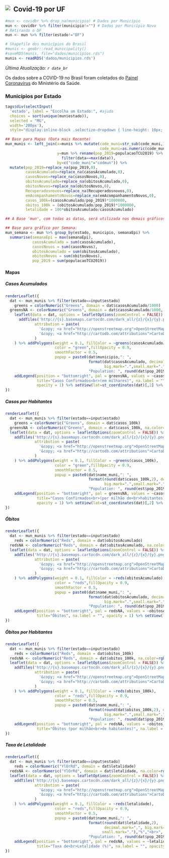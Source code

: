 ## <img src="imagens/mg2.png" style="float: left; margin-right: 10px;" />Covid-19 por UF

```r
#mun <- covidbr %>% drop_na(municipio) # Dados por Município
mun <- covidbr %>% filter(municipio!="") # Dados por Município Novo
# Retirando o DF
mun <- mun %>% filter(estado!="DF")

# Shapefile dos municípios do Brasil
#munis <- geobr::read_municipality()
#saveRDS(munis, file="dados/municipios.rds")
munis <- readRDS('dados/municipios.rds')
```

*Última Atualização: `r date_br`*

Os dados sobre a COVID-19 no Brasil foram coletados do <a href='https://covid.saude.gov.br'>Painel Coronavírus</a> do Ministério da Saúde.

### **Municípios por Estado**

```r
tags$div(selectInput(
  'estado', label = "Escolha um Estado:", #ajuda
  choices = sort(unique(mun$estado)), 
  selected = "MG", 
  width='200px'), 
  style="display:inline-block .selectize-dropdown { line-height: 10px; }")
```


```r
## Base para Mapas (Data mais Recente)
mun_munis <- left_join(x=munis %>% mutate(code_muni=str_sub(code_muni,1,6),
                                          code_muni=as.numeric(code_muni)), 
                       y=mun %>% rename(pop_2019=populacaoTCU2019) %>% 
                         filter(data==max(data)), 
                       by=c("code_muni"="codmun")) %>% 
  mutate(pop_2019=replace_na(pop_2019,0),
         casosAcumulado=replace_na(casosAcumulado,0),
         casosNovos=replace_na(casosNovos,0),
         obitosAcumulado=replace_na(obitosAcumulado,0),
         obitosNovos=replace_na(obitosNovos,0),
         Recuperadosnovos=replace_na(Recuperadosnovos,0),
         emAcompanhamentoNovos=replace_na(emAcompanhamentoNovos,0),
         casos_100k=(casosAcumulado/pop_2019)*1000000,
         obitos_100k = (obitosAcumulado/pop_2019)*1000000,
         letalidade = 100*obitosAcumulado/casosAcumulado)

## A Base 'mun', com todas as datas, será utilizada nos demais gráficos que são por dia

## Base para gráfico por Semana:
mun_semana <- mun %>% group_by(estado, municipio, semanaEpi) %>% 
  summarise(semanaEpi = max(semanaEpi),
            casosAcumulado = sum(casosAcumulado),
            casosNovos = sum(casosNovos),
            obitosAcumulado = sum(obitosAcumulado),
            obitosNovos = sum(obitosNovos),
            pop_2019 = sum(populacaoTCU2019))
```

#### **Mapas** {.tabset .tabset-pills}

##### Casos Acumulados

```r
renderLeaflet({
  dat <- mun_munis %>% filter(estado==input$estado)
    greens = colorNumeric("Greens", domain = dat$casosAcumulado/1000)
  greensNA <- colorNumeric("Greens", domain = dat$casosAcumulado/1000, na.color=rgb(0,0,0,0))
    leaflet(data = dat, options = leafletOptions(zoomControl = FALSE)) %>%
      addTiles('http://{s}.basemaps.cartocdn.com/dark_all/{z}/{x}/{y}.png',
             attribution = paste(
               '&copy; <a href="http://openstreetmap.org">OpenStreetMap</a> contributors',
               '&copy; <a href="http://cartodb.com/attributions">CartoDB</a>'
             )
    ) %>% addPolygons(weight = 0.1, fillColor = ~greens(casosAcumulado/1000),
                      color = "green",fillOpacity = 0.9,
                      smoothFactor = 0.5,
                      popup = paste0(dat$municipio,": ", 
                                     format(dat$casosAcumulado, decimal.mark=",",
                                            big.mark=".",small.mark="."),"<br>",
                                     "Population: ", round(dat$pop_2019/1000000,3)," Mi"))    %>% 
    addLegend(position = "bottomright", pal = greensNA, values = ~casosAcumulado/1000, 
              title="Casos Confirmados<br>(em milhares)", na.label = "", 
              opacity = 1) %>% setView(lat=st_coordinates(dat)[,2] %>% mean(), lng=st_coordinates(dat)[,1] %>% mean(), zoom=5)
})
```

##### Casos por Habitantes

```r
renderLeaflet({
  dat <- mun_munis %>% filter(estado==input$estado)
    greens = colorNumeric("Greens", domain = dat$casos_100k)
  greensNA <- colorNumeric("Greens", domain = dat$casos_100k, na.color=rgb(0,0,0,0))
  leaflet(data = dat, options = leafletOptions(zoomControl = FALSE)) %>%
    addTiles('http://{s}.basemaps.cartocdn.com/dark_all/{z}/{x}/{y}.png',
             attribution = paste(
               '&copy; <a href="http://openstreetmap.org">OpenStreetMap</a> contributors',
               '&copy; <a href="http://cartodb.com/attributions">CartoDB</a>'
             )
    ) %>% addPolygons(weight = 0.1, fillColor = ~greens(casos_100k),
                      color = "green",fillOpacity = 0.9,
                      smoothFactor = 0.5,
                      popup = paste0(dat$name_muni,": ", 
                                     format(round(dat$casos_100k,2), decimal.mark=",",
                                            big.mark=".",small.mark="."),"<br>",
                                     "Population: ", round(est$pop_2019/1000000,3)," Mi")) %>% 
    addLegend(position = "bottomright", pal = greensNA, values = ~casos_100k, 
              title="Casos Confirmados<br>(por milhão de<br>habitantes)", na.label = "", 
              opacity = 1) %>% setView(lat=st_coordinates(dat)[,2] %>% mean(), lng=st_coordinates(dat)[,1] %>% mean(), zoom=5)
})
```

##### Óbitos

```r
renderLeaflet({
  dat <- mun_munis %>% filter(estado==input$estado)
    reds = colorNumeric("Reds", domain = dat$obitosAcumulado)
  redsNA <- colorNumeric("Reds", domain = dat$obitosAcumulado, na.color=rgb(0,0,0,0))
  leaflet(data = dat, options = leafletOptions(zoomControl = FALSE)) %>%
    addTiles('http://{s}.basemaps.cartocdn.com/dark_all/{z}/{x}/{y}.png',
             attribution = paste(
               '&copy; <a href="http://openstreetmap.org">OpenStreetMap</a> contributors',
               '&copy; <a href="http://cartodb.com/attributions">CartoDB</a>'
             )
    ) %>% addPolygons(weight = 0.1, fillColor = ~reds(obitosAcumulado),
                      color = "reds",fillOpacity = 0.9,
                      smoothFactor = 0.5,
                      popup = paste0(dat$name_muni,": ", 
                                     format(dat$obitosAcumulado, decimal.mark=",",
                                            big.mark=".",small.mark="."),"<br>",
                                     "Population: ", round(dat$pop_2019/1000000,3)," Mi")) %>% 
    addLegend(position = "bottomright", pal = redsNA, values = ~obitosAcumulado, 
              title="Óbitos", na.label = "", opacity = 1) %>% setView(lat=st_coordinates(dat)[,2] %>% mean(), lng=st_coordinates(dat)[,1] %>% mean(), zoom=5)
})
```

##### Óbitos por Habitantes

```r
renderLeaflet({
  dat <- mun_munis %>% filter(estado==input$estado)
    reds = colorNumeric("Reds", domain = dat$obitos_100k)
  redsNA <- colorNumeric("Reds", domain = dat$obitos_100k, na.color=rgb(0,0,0,0))
  leaflet(data = dat, options = leafletOptions(zoomControl = FALSE)) %>%
    addTiles('http://{s}.basemaps.cartocdn.com/dark_all/{z}/{x}/{y}.png',
             attribution = paste(
               '&copy; <a href="http://openstreetmap.org">OpenStreetMap</a> contributors',
               '&copy; <a href="http://cartodb.com/attributions">CartoDB</a>'
             )
    ) %>% addPolygons(weight = 0.1, fillColor = ~reds(obitos_100k),
                      color = "reds",fillOpacity = 0.9,
                      smoothFactor = 0.5,
                      popup = paste0(dat$name_muni,": ", 
                                     format(round(dat$obitos_100k,2), decimal.mark=",",
                                            big.mark=".",small.mark="."),"<br>",
                                     "Population: ", round(dat$pop_2019/1000000,3)," Mi")) %>% 
    addLegend(position = "bottomright", pal = redsNA, values = ~obitos_100k, 
              title="Óbitos (por milhão<br>de habitantes)", na.label = "", opacity = 1) %>% setView(lat=st_coordinates(dat)[,2] %>% mean(), lng=st_coordinates(dat)[,1] %>% mean(), zoom=5)
})
```

##### Taxa de Letalidade

```r
renderLeaflet({
  dat <- mun_munis %>% filter(estado==input$estado)
    reds = colorNumeric("YlOrRd", domain = dat$letalidade)
  redsNA <- colorNumeric("YlOrRd", domain = dat$letalidade, na.color=rgb(0,0,0,0))
  leaflet(data = dat, options = leafletOptions(zoomControl = FALSE)) %>%
    addTiles('http://{s}.basemaps.cartocdn.com/dark_all/{z}/{x}/{y}.png',
             attribution = paste(
               '&copy; <a href="http://openstreetmap.org">OpenStreetMap</a> contributors',
               '&copy; <a href="http://cartodb.com/attributions">CartoDB</a>'
             )
    ) %>% addPolygons(weight = 0.1, fillColor = ~reds(letalidade),
                      color = "reds",fillOpacity = 0.9,
                      smoothFactor = 0.5,
                      popup = paste0(dat$name_muni,": ", 
                                     format(round(dat$letalidade,2),
                                            decimal.mark=",", big.mark=".",
                                           small.mark="."),"%","<br>",
                                     "Population: ", round(dat$pop_2019/1000000,3)," Mi")) %>% 
    addLegend(position = "bottomright", pal = redsNA, values = ~letalidade, 
              title="Taxa de<br>Letalidade (%)", na.label = "", opacity = 1) %>% setView(lat=st_coordinates(dat)[,2] %>% mean(), lng=st_coordinates(dat)[,1] %>% mean(), zoom=5)
})
```


#### {-}

# {-}

